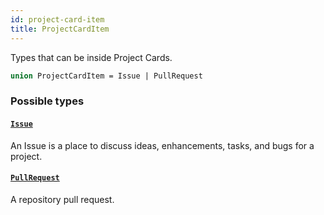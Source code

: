 ```yaml
---
id: project-card-item
title: ProjectCardItem
---
```


Types that can be inside Project Cards.

```graphql
union ProjectCardItem = Issue | PullRequest
```

### Possible types

#### [`Issue`](/docs/api/objects/issue)

An Issue is a place to discuss ideas, enhancements, tasks, and bugs for a project.

#### [`PullRequest`](/docs/api/objects/pull-request)

A repository pull request.
